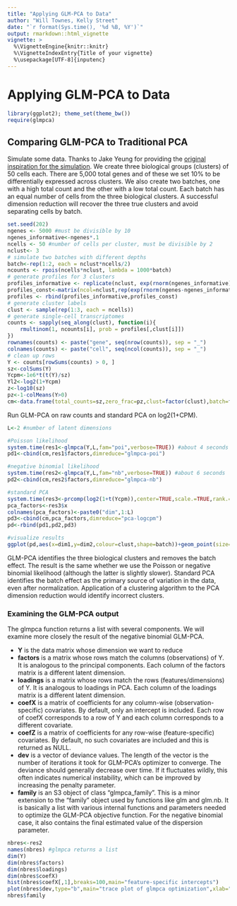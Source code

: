 ```yaml
---
title: "Applying GLM-PCA to Data"
author: "Will Townes, Kelly Street"
date: "`r format(Sys.time(), '%d %B, %Y')`"
output: rmarkdown::html_vignette
vignette: >
  %\VignetteEngine{knitr::knitr}
  %\VignetteIndexEntry{Title of your vignette}
  %\usepackage[UTF-8]{inputenc}
---
```


# Applying GLM-PCA to Data

```r
library(ggplot2); theme_set(theme_bw())
require(glmpca)
```

## Comparing GLM-PCA to Traditional PCA

Simulate some data. Thanks to Jake Yeung for providing the [original inspiration for the simulation](https://github.com/willtownes/scrna2019/issues/2). We create three biological groups (clusters) of 50 cells each. There are 5,000 total genes and of these we set 10% to be differentially expressed across clusters. We also create two batches, one with a high total count and the other with a low total count. Each batch has an equal number of cells from the three biological clusters. A successful dimension reduction will recover the three true clusters and avoid separating cells by batch.

```r
set.seed(202)
ngenes <- 5000 #must be divisible by 10
ngenes_informative<-ngenes*.1
ncells <- 50 #number of cells per cluster, must be divisible by 2
nclust<- 3
# simulate two batches with different depths
batch<-rep(1:2, each = nclust*ncells/2)
ncounts <- rpois(ncells*nclust, lambda = 1000*batch)
# generate profiles for 3 clusters
profiles_informative <- replicate(nclust, exp(rnorm(ngenes_informative)))
profiles_const<-matrix(ncol=nclust,rep(exp(rnorm(ngenes-ngenes_informative)),nclust))
profiles <- rbind(profiles_informative,profiles_const)
# generate cluster labels
clust <- sample(rep(1:3, each = ncells))
# generate single-cell transcriptomes 
counts <- sapply(seq_along(clust), function(i){
	rmultinom(1, ncounts[i], prob = profiles[,clust[i]])
})
rownames(counts) <- paste("gene", seq(nrow(counts)), sep = "_")
colnames(counts) <- paste("cell", seq(ncol(counts)), sep = "_")
# clean up rows
Y <- counts[rowSums(counts) > 0, ]
sz<-colSums(Y)
Ycpm<-1e6*t(t(Y)/sz)
Yl2<-log2(1+Ycpm)
z<-log10(sz)
pz<-1-colMeans(Y>0)
cm<-data.frame(total_counts=sz,zero_frac=pz,clust=factor(clust),batch=factor(batch))
```

Run GLM-PCA on raw counts and standard PCA on log2(1+CPM).

```r
L<-2 #number of latent dimensions

#Poisson likelihood
system.time(res1<-glmpca(Y,L,fam="poi",verbose=TRUE)) #about 4 seconds
pd1<-cbind(cm,res1$factors,dimreduce="glmpca-poi")

#negative binomial likelihood
system.time(res2<-glmpca(Y,L,fam="nb",verbose=TRUE)) #about 6 seconds
pd2<-cbind(cm,res2$factors,dimreduce="glmpca-nb")

#standard PCA
system.time(res3<-prcomp(log2(1+t(Ycpm)),center=TRUE,scale.=TRUE,rank.=L)) #<0.5 sec
pca_factors<-res3$x
colnames(pca_factors)<-paste0("dim",1:L)
pd3<-cbind(cm,pca_factors,dimreduce="pca-logcpm")
pd<-rbind(pd1,pd2,pd3)

#visualize results
ggplot(pd,aes(x=dim1,y=dim2,colour=clust,shape=batch))+geom_point(size=4)+facet_wrap(~dimreduce,scales="free",nrow=3)
```

GLM-PCA identifies the three biological clusters and removes the batch effect. The result is the same whether we use the Poisson or negative binomial likelihood (although the latter is slightly slower). Standard PCA identifies the batch effect as the primary source of variation in the data, even after normalization. Application of a clustering algorithm to the PCA dimension reduction would identify incorrect clusters.

### Examining the GLM-PCA output

The glmpca function returns a list with several components. We will examine more closely the result of the negative binomial GLM-PCA.

* **Y** is the data matrix whose dimension we want to reduce
* **factors** is a matrix whose rows match the columns (observations) of Y. It is analogous to the principal components. Each column of the factors matrix is a different latent dimension.
* **loadings** is a matrix whose rows match the rows (features/dimensions) of Y. It is analogous to loadings in PCA. Each column of the loadings matrix is a different latent dimension.
* **coefX** is a matrix of coefficients for any column-wise (observation-specific) covariates. By default, only an intercept is included. Each row of coefX corresponds to a row of Y and each column corresponds to a different covariate.
* **coefZ** is a matrix of coefficients for any row-wise (feature-specific) covariates. By default, no such covariates are included and this is returned as NULL.
* **dev** is a vector of deviance values. The length of the vector is the number of iterations it took for GLM-PCA's optimizer to converge. The deviance should generally decrease over time. If it fluctuates wildly, this often indicates numerical instability, which can be improved by increasing the penalty parameter.
* **family** is an S3 object of class "glmpca_family". This is a minor extension to the "family" object used by functions like glm and glm.nb. It is basically a list with various internal functions and parameters needed to optimize the GLM-PCA objective function. For the negative binomial case, it also contains the final estimated value of the dispersion parameter.

```r
nbres<-res2
names(nbres) #glmpca returns a list
dim(Y)
dim(nbres$factors)
dim(nbres$loadings)
dim(nbres$coefX)
hist(nbres$coefX[,1],breaks=100,main="feature-specific intercepts")
plot(nbres$dev,type="b",main="trace plot of glmpca optimization",xlab="iteration")
nbres$family
```